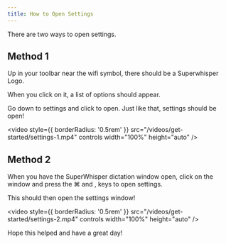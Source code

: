 ```yaml
---
title: How to Open Settings
---
```

There are two ways to open settings.

## Method 1

Up in your toolbar near the wifi symbol, there should be a Superwhisper Logo.

When you click on it, a list of options should appear. 

Go down to settings and click to open. Just like that, settings should be open!

<video
style={{ borderRadius: '0.5rem' }}
src="/videos/get-started/settings-1.mp4"
controls
width="100%"
height="auto"
/>

## Method 2

When you have the SuperWhisper dictation window open, click on the window and press the ⌘ and , keys to open settings.

This should then open the settings window! 

<video
style={{ borderRadius: '0.5rem' }}
src="/videos/get-started/settings-2.mp4"
controls
width="100%"
height="auto"
/>

Hope this helped and have a great day! 
